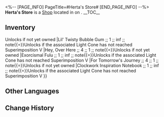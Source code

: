 <%-- [PAGE_INFO]
PageTitle=#Herta's Store#
[END_PAGE_INFO] --%>
{{Stub}}
{{Location Infobox
|title    = {{Icon/White|Icon Shop Materials.png}} Herta's Store
|image    = Shop Herta's Store.png
|type     = Shop
|world    = <!--to be added-->
|region   = 
|area     = <!--to be added-->
|subarea  = 
}}
{{Description|{{tx}}}}
'''Herta's Store''' is a [[Shop]] located in <!--area--> on <!--world-->.
<!--
It is operated by [[<shopkeeper>]].
-->
__TOC__

==Inventory==
{{Shop|shop=Herta's Store|currency=Herta Bond|note=1|total=1
|On the Fall of an Aeon ;; 8 ;; 1
|Cruising in the Stellar Sea ;; 8 ;; 1
|Texture of Memories ;; 8 ;; 1
|Solitary Healing ;; 8 ;; 1
|Eternal Calculus ;; 8 ;; 1
|Memory's Curtain Never Falls ;; 8 ;; 1
|Superimposer (Custom-made) ;; 2 ;; 24
|Star Rail Pass ;; 2 ;; inf
|Before the Tutorial Mission Starts ;; 4 ;; 1 ;; note{{=}}Unlocks if not yet owned
|Lil' Twisty Bubble Gum ;; 1 ;; inf ;; note{{=}}Unlocks if the associated Light Cone has not reached Superimposition V
|Hey, Over Here ;; 4 ;; 1 ;; note{{=}}Unlocks if not yet owned
|Exorcismal Fulu ;; 1 ;; inf ;; note{{=}}Unlocks if the associated Light Cone has not reached Superimposition V
|For Tomorrow's Journey ;; 4 ;; 1 ;; note{{=}}Unlocks if not yet owned
|Clockwork Inspiration Notebook ;; 1 ;; inf ;; note{{=}}Unlocks if the associated Light Cone has not reached Superimposition V
}}
<!--
==Location==
{{Map Embed|<map name>|<marker id>}}
--><!--
==Achievements==
{{Achievements by Category Table|topic=Herta's Store}}
-->
==Other Languages==
{{Other Languages
|en   = Herta's Store
|zhs  = 黑塔的商店
|zht  = 黑塔的商店
|ja   = ヘルタショップ
|ko   = 헤르타 상점
|es   = Tienda de Herta
|fr   = Boutique de Herta
|ru   = Магазин Герты
|th   = ร้าน Herta
|vi   = Cửa Hàng Herta
|de   = Hertas Laden
|id   = Toko Herta
|pt   = Loja da Herta
}}

==Change History==
{{Change History|1.0}}